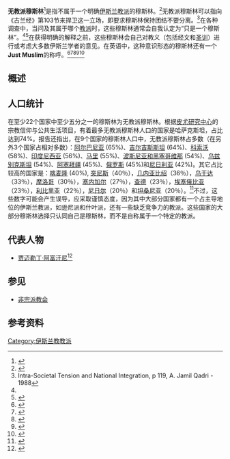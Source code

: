 {{NoteTA|G1=地名}}
{{Distinguish|文化穆斯林}}
{{expand|time=2015-12-10T09:54:04+00:00}}
{{Islam |denominations}}

'''无教派穆斯林'''<ref>{{cite book|last1=Ngaima|first1=Samuel|title=Factors to the Liberian National Conflict: Views of the Liberian Expatriates|date=2014|page=17}}</ref>是指不属于一个明确[[伊斯兰教派|伊斯兰教派]]的穆斯林。<ref>{{cite news |last=Benakis |first=Theodoros |date=13 January 2014 |title=Islamophoobia in Europe! |url=http://neurope.eu/article/islamophobia-europe/ |newspaper=[[New_Europe_(newspaper)|New Europe]] |location=Brussels |access-date=20 October 2015 |quote=... the non-denominational Muslims – those who are neither Shiites nor Sounites, but who accept Islam as a religion generally. |archive-url=https://web.archive.org/web/20160131145036/http://neurope.eu/article/islamophobia-europe/ |archive-date=2016-01-31 |dead-url=yes }}</ref>无教派穆斯林可以指向《古兰经》{{link-en|仪姆兰的家属|Al Imran}}第103节来捍卫这一立场，即要求穆斯林保持团结不要分离。<ref>Intra-Societal Tension and National Integration, p 119, A. Jamil Qadri - 1988</ref>在各种调查中，当问及其属于哪个[[教派|教派]]时，这些穆斯林通常会自我认定为“只是一个穆斯林”。<ref name="Pew"/><ref>{{cite book|last1=Burns|first1=Robert|title=Christianity, Islam, and the West|page=55|url=https://books.google.ca/books?id=akWUGyN7fwEC&pg=PA55&dq=%22just+a+muslim%22+non+denominational&hl=en&sa=X&redir_esc=y#v=onepage&q=%22just%20a%20muslim%22%20non%20denominational&f=false|quote=40 per cent called themselves "just a Muslim" according to the Council of American-Islamic relations|access-date=2015-12-10|archive-date=2020-11-16|archive-url=https://web.archive.org/web/20201116085911/https://books.google.ca/books?id=akWUGyN7fwEC&pg=PA55&dq=%22just+a+muslim%22+non+denominational&hl=en&sa=X&redir_esc=y#v=onepage&q=%22just%20a%20muslim%22%20non%20denominational&f=false|dead-url=no}}</ref>在获得明确的解释之前，这些穆斯林会自己对教义（包括经文和[[圣训|圣训]]）进行{{link-en|格亚斯|Qiyas|推理判断}}或考虑大多数伊斯兰学者的意见。在英语中，这种意识形态的穆斯林还有一个'''Just Muslim'''的称呼。<ref>{{cite book |last1=Mustapha |first1=Abdul |title=Sects & Social Disorder |date=2014 |page=5 |url=https://books.google.com/books?id=lIKfBwAAQBAJ&pg=PA5 |quote=of Muslims identified themselves as Sunni, 12 per cent as Shi'a, 3 per cent as Ahmadiyya but 44 per cent as 'just Muslim' (Pew Forum, 2010) |access-date=2015-12-10 |archive-date=2020-09-19 |archive-url=https://web.archive.org/web/20200919001101/https://books.google.com/books?id=lIKfBwAAQBAJ&pg=PA5 |dead-url=no }}</ref><ref>{{cite book|last1=Muttitt|first1=Greg|title=Fuel on the Fire: Oil and Politics in Occupied Iraq|date=2012|page=79|url=https://books.google.com/books?id=JwMo-NINQ8QC&pg=PA79|quote=A January 2004 survey by the Iraq Centre for Research and Strategic Studies, for instance, asked people which description suited them best Sunni Muslim, Shi'a Muslim or just Muslim'.|access-date=2015-12-10|archive-date=2020-11-16|archive-url=https://web.archive.org/web/20201116085937/https://books.google.com/books?id=JwMo-NINQ8QC&pg=PA79|dead-url=no}}</ref><ref>{{cite book|last1=Boulting|first1=Ned|title=On the Road Bike: The Search For a Nation’s Cycling Soul|page=155|quote=What is your religion, asked a UN official. Muslim. Are you Shi'a or Sunni. Just Muslim}}</ref><ref>{{cite book|last1=Tatari|first1=Eren|title=Muslims in British Local Government: Representing Minority Interests in Hackney, Newham and Tower Hamlets|date=2014|page=111|url=https://books.google.com/books?id=x_4QBQAAQBAJ&pg=PA111|quote=Nineteen said that they are Sunni Muslims, six said they are just Muslim without specifying a sect, two said they are Ahmadi, and two said their families are Alevi|access-date=2015-12-10|archive-date=2020-07-29|archive-url=https://web.archive.org/web/20200729064250/https://books.google.com/books?id=x_4QBQAAQBAJ&pg=PA111|dead-url=no}}</ref><ref>{{cite book|last1=Lopez|first1=Ralph|title=Truth in the Age of Bushism|date=2008|page=65|url=https://books.google.com/books?id=vuNfXxnYWPIC&pg=PA65|quote=Many Iraqis take offense at reporters' efforts to identify them as Sunni or Shiite. A 2004 Iraq Centre for Research and Strategic Studies poll found the largest category of Iraqis classified themselves as "just Muslim."|access-date=2015-12-10|archive-date=2020-08-03|archive-url=https://web.archive.org/web/20200803104309/https://books.google.com/books?id=vuNfXxnYWPIC&pg=PA65|dead-url=no}}</ref>

==概述==

{{main|伊斯兰教派}}


==人口统计==
在至少22个国家中至少五分之一的穆斯林为无教派穆斯林。根据[[皮尤研究中心|皮尤研究中心]]的宗教信仰与公共生活项目，有着最多无教派穆斯林人口的国家是哈萨克斯坦，占比达到74%。报告还指出，在9个国家的穆斯林人口中，无教派穆斯林占多数（在另外3个国家占相对多数）：[[阿尔巴尼亚|阿尔巴尼亚]] (65%)、[[吉尔吉斯斯坦|吉尔吉斯斯坦]] (64%)、[[科索沃|科索沃]] (58%)、[[印度尼西亚|印度尼西亚]] (56%)、[[马里|马里]] (55%)、[[波斯尼亚和黑塞哥维那|波斯尼亚和黑塞哥维那]] (54%)、[[乌兹别克斯坦|乌兹别克斯坦]] (54%)、[[阿塞拜疆|阿塞拜疆]] (45%)、[[俄罗斯|俄罗斯]] (45%)和[[尼日利亚|尼日利亚]] (42%)。其它占比较高的国家是：[[喀麦隆|喀麦隆]] (40%), [[突尼斯|突尼斯]]（40％），[[几内亚比绍|几内亚比绍]]（36％），[[乌干达|乌干达]]（33％），[[摩洛哥|摩洛哥]]（30％），[[塞内加尔|塞内加尔]]（27％），[[查德|查德]]（23％），[[埃塞俄比亚|埃塞俄比亚]]（23％），[[利比里亚|利比里亚]]（22％），[[尼日尔|尼日尔]]（20％）和[[坦桑尼亚|坦桑尼亚]]（20％）。<ref name="Pew">{{cite web|url=http://www.pewforum.org/2012/08/09/the-worlds-muslims-unity-and-diversity-1-religious-affiliation/#identity|title=Chapter 1: Religious Affiliation|date=August 9, 2012|work=The World’s Muslims: Unity and Diversity|publisher=[[Pew_Research_Center|Pew Research Center]]'s Religion & Public Life Project|accessdate=4 September 2013|archive-date=2016-12-26|archive-url=https://web.archive.org/web/20161226113158/http://www.pewforum.org/2012/08/09/the-worlds-muslims-unity-and-diversity-1-religious-affiliation/#identity|dead-url=no}}</ref>不过，这些数字可能会产生误导，应采取谨慎态度，因为其中大部分国家都有一个占主导地位的伊斯兰教派，如逊尼派和什叶派，还有一些缺乏竞争力的教派。这些国家的大部分穆斯林选择只认同自己是穆斯林，而不是自称属于一个特定的教派。

==代表人物==
*[[贾迈勒丁·阿富汗尼|贾迈勒丁·阿富汗尼]]<ref>{{cite book|last1=Cughtai|first1=Muhammad Ikram|title=Jamāl Al-Dīn Al-Afghāni: An Apostle of Islamic Resurgence|date=2005|page=454|quote=Condemning the historically prevailing trend of blindly imitating religious leaders, al- Afghani revised to identity himself with a specific sect or imam by insisting that he was just a Muslim and a scholar with his own interpretation of Islam.}}</ref>

==参见==
* [[非宗派教会|非宗派教会]]

==参考资料==
{{Reflist|2}}

{{伊斯兰教主题}}

[[Category:伊斯兰教教派|Category:伊斯兰教教派]]